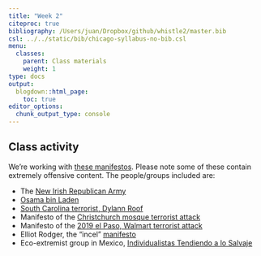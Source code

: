 ```yaml
---
title: "Week 2"
citeproc: true
bibliography: /Users/juan/Dropbox/github/whistle2/master.bib
csl: ../../static/bib/chicago-syllabus-no-bib.csl
menu: 
  classes:
    parent: Class materials
    weight: 1
type: docs
output:
  blogdown::html_page:
    toc: true
editor_options: 
  chunk_output_type: console
---
```



## Class activity


We're working with [these manifestos](https://www.dropbox.com/sh/648s8i2itdjfriy/AACZrJxTdwPXFMDTkya6Gb_La?dl=0). Please note some of these contain extremely offensive content. The people/groups included are: 

- The [New Irish Republican Army](https://en.wikipedia.org/wiki/New_Irish_Republican_Army)
- [Osama bin Laden](https://en.wikipedia.org/wiki/Osama_bin_Laden)
- [South Carolina terrorist, Dylann Roof](https://en.wikipedia.org/wiki/Dylann_Roof)
- Manifesto of the [Christchurch mosque terrorist attack](https://en.wikipedia.org/wiki/Christchurch_mosque_shootings)
- Manifesto of the [2019 el Paso, Walmart terrorist attack](https://en.wikipedia.org/wiki/2019_El_Paso_shooting)
- Elliot Rodger, the "incel" [manifesto](https://en.wikipedia.org/wiki/2014_Isla_Vista_killings)
- Eco-extremist group in Mexico, [Individualistas Tendiendo a lo Salvaje](https://en.wikipedia.org/wiki/Individualists_Tending_to_the_Wild)





